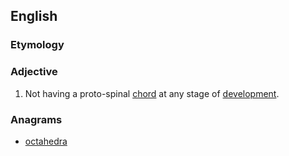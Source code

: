 ==English==

===Etymology===
{{prefix|a|chordate}}

===Adjective===
{{en-adj|-}}

# {{context|biology}} Not having a proto-spinal [[chord]] at any stage of [[development]].

===Anagrams===
* [[octahedra#English|octahedra]]